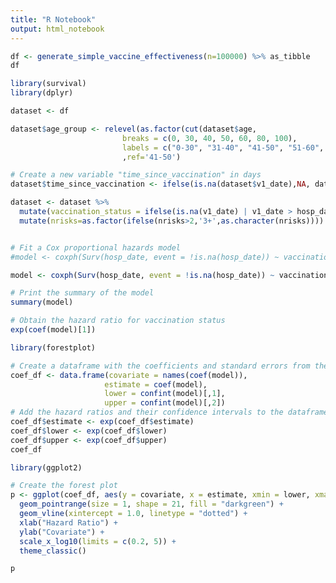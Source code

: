 ```yaml
---
title: "R Notebook"
output: html_notebook
---
```


```r
df <- generate_simple_vaccine_effectiveness(n=100000) %>% as_tibble
df
```


```r
library(survival)
library(dplyr)

dataset <- df

dataset$age_group <- relevel(as.factor(cut(dataset$age, 
                         breaks = c(0, 30, 40, 50, 60, 80, 100), 
                         labels = c("0-30", "31-40", "41-50", "51-60", "61-80", "81-100")))
                         ,ref='41-50')

# Create a new variable "time_since_vaccination" in days
dataset$time_since_vaccination <- ifelse(is.na(dataset$v1_date),NA, dataset$hosp_date - dataset$v1_date)

dataset <- dataset %>% 
  mutate(vaccination_status = ifelse(is.na(v1_date) | v1_date > hosp_date, 0, 1)) %>%
  mutate(nrisks=as.factor(ifelse(nrisks>2,'3+',as.character(nrisks))))


# Fit a Cox proportional hazards model
#model <- coxph(Surv(hosp_date, event = !is.na(hosp_date)) ~ vaccination_status + time_since_vaccination + age_group + sex + bmi + nrisks, data = dataset)

model <- coxph(Surv(hosp_date, event = !is.na(hosp_date)) ~ vaccination_status + age_group + sex + nrisks + bmi , data = dataset)

# Print the summary of the model
summary(model)

# Obtain the hazard ratio for vaccination status
exp(coef(model)[1])

```

```r
library(forestplot)

# Create a dataframe with the coefficients and standard errors from the model
coef_df <- data.frame(covariate = names(coef(model)),
                     estimate = coef(model),
                     lower = confint(model)[,1],
                     upper = confint(model)[,2])
# Add the hazard ratios and their confidence intervals to the dataframe
coef_df$estimate <- exp(coef_df$estimate)
coef_df$lower <- exp(coef_df$lower)
coef_df$upper <- exp(coef_df$upper)
coef_df
```

```r
library(ggplot2)

# Create the forest plot
p <- ggplot(coef_df, aes(y = covariate, x = estimate, xmin = lower, xmax = upper)) +
  geom_pointrange(size = 1, shape = 21, fill = "darkgreen") +
  geom_vline(xintercept = 1.0, linetype = "dotted") +
  xlab("Hazard Ratio") +
  ylab("Covariate") +
  scale_x_log10(limits = c(0.2, 5)) +
  theme_classic()

p

```

